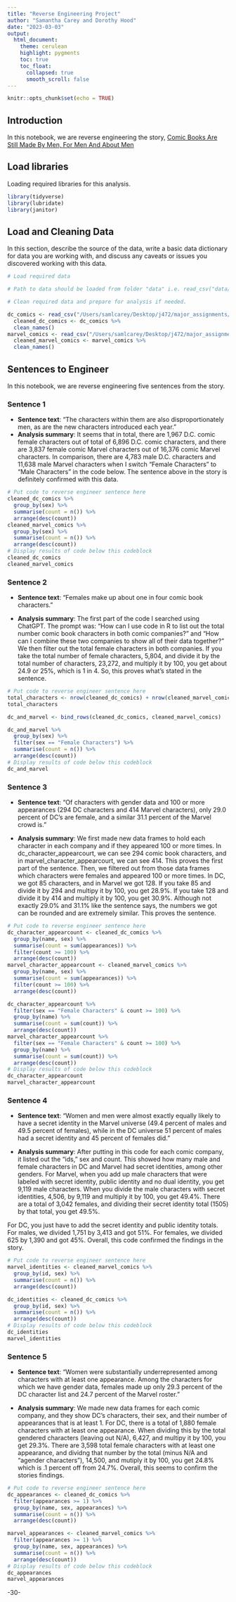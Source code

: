 ```yaml
---
title: "Reverse Engineering Project"
author: "Samantha Carey and Dorothy Hood"
date: "2023-03-03"
output:
  html_document:
    theme: cerulean
    highlight: pygments
    toc: true
    toc_float:
      collapsed: true
      smooth_scroll: false
---
```


```r
knitr::opts_chunk$set(echo = TRUE)
```

## Introduction 

In this notebook, we are reverse engineering the story, [Comic Books Are Still Made By Men, For Men And About Men](https://fivethirtyeight.com/features/women-in-comic-books/)

## Load libraries

Loading required libraries for this analysis.

```r
library(tidyverse)
library(lubridate)
library(janitor)
```

## Load and Cleaning Data

In this section, describe the source of the data, write a basic data dictionary for data you are working with, and discuss any caveats or issues you discovered working with this data. 

```r
# Load required data

# Path to data should be loaded from folder "data" i.e. read_csv("data/name_of_data.csv")

# Clean required data and prepare for analysis if needed. 

dc_comics <- read_csv("/Users/samlcarey/Desktop/j472/major_assignments/reverse_engineering/data/dc_wikia_data.csv")
  cleaned_dc_comics <- dc_comics %>%
  clean_names() 
marvel_comics <- read_csv("/Users/samlcarey/Desktop/j472/major_assignments/reverse_engineering/data/marvel_wikia_data.csv") 
  cleaned_marvel_comics <- marvel_comics %>%
  clean_names() 

```

## Sentences to Engineer
In this notebook, we are reverse engineering five sentences from the story.

### Sentence 1

* **Sentence text**: "The characters within them are also disproportionately men, as are the new characters introduced each year."
* **Analysis summary**: It seems that in total, there are 1,967 D.C. comic female characters out of total of 6,896 D.C. comic characters, and there are 3,837 female comic Marvel characters out of 16,376 comic Marvel characters. In comparison, there are 4,783 male D.C. characters and 11,638 male Marvel characters when I switch "Female Characters" to "Male Characters" in the code below. The sentence above in the story is definitely confirmed with this data. 
```r
# Put code to reverse engineer sentence here
cleaned_dc_comics %>% 
  group_by(sex) %>% 
  summarise(count = n()) %>% 
  arrange(desc(count)) 
cleaned_marvel_comics %>% 
  group_by(sex) %>% 
  summarise(count = n()) %>% 
  arrange(desc(count)) 
# Display results of code below this codeblock
cleaned_dc_comics
cleaned_marvel_comics
```

### Sentence 2

* **Sentence text**: "Females make up about one in four comic book characters."

* **Analysis summary**: The first part of the code I searched using ChatGPT. The prompt was: "How can I use code in R to list out the total number comic book characters in both comic companies?" and "How can I combine these two companies to show all of their data together?" We then filter out the total female characters in both companies. If you take the total number of female characters, 5,804, and divide it by the total number of characters, 23,272, and multiply it by 100, you get about 24.9 or 25%, which is 1 in 4. So, this proves what's stated in the sentence. 

```r
# Put code to reverse engineer sentence here
total_characters <- nrow(cleaned_dc_comics) + nrow(cleaned_marvel_comics)
total_characters

dc_and_marvel <- bind_rows(cleaned_dc_comics, cleaned_marvel_comics)

dc_and_marvel %>% 
  group_by(sex) %>% 
  filter(sex == "Female Characters") %>% 
  summarise(count = n()) %>% 
  arrange(desc(count))
# Display results of code below this codeblock
dc_and_marvel

```

### Sentence 3

* **Sentence text**: "Of characters with gender data and 100 or more appearances (294 DC characters and 414 Marvel characters), only 29.0 percent of DC’s are female, and a similar 31.1 percent of the Marvel crowd is."

* **Analysis summary**: We first made new data frames to hold each character in each company and if they appeared 100 or more times. In dc_character_appearcourt, we can see 294 comic book characters, and in marvel_character_appearcourt, we can see 414. This proves the first part of the sentence. Then, we filtered out from those data frames which characters were females and appeared 100 or more times. In DC, we got 85 characters, and in Marvel we got 128. If you take 85 and divide it by 294 and multipy it by 100, you get 28.9%. If you take 128 and divide it by 414 and multiply it by 100, you get 30.9%. Although not exactly 29.0% and 31.1% like the sentence says, the numbers we got can be rounded and are extremely similar. This proves the sentence. 

```r
# Put code to reverse engineer sentence here
dc_character_appearcount <- cleaned_dc_comics %>%
  group_by(name, sex) %>%
  summarise(count = sum(appearances)) %>%
  filter(count >= 100) %>% 
  arrange(desc(count))
marvel_character_appearcount <- cleaned_marvel_comics %>%
  group_by(name, sex) %>%
  summarise(count = sum(appearances)) %>%
  filter(count >= 100) %>% 
  arrange(desc(count))

dc_character_appearcount %>%
  filter(sex == "Female Characters" & count >= 100) %>% 
  group_by(name) %>%
  summarise(count = sum(count)) %>%
  arrange(desc(count))
marvel_character_appearcount %>%
  filter(sex == "Female Characters" & count >= 100) %>% 
  group_by(name) %>%
  summarise(count = sum(count)) %>%
  arrange(desc(count))
# Display results of code below this codeblock
dc_character_appearcount
marvel_character_appearcount

```

### Sentence 4

* **Sentence text**: "Women and men were almost exactly equally likely to have a secret identity in the Marvel universe (49.4 percent of males and 49.5 percent of females), while in the DC universe 51 percent of males had a secret identity and 45 percent of females did."

* **Analysis summary**: After putting in this code for each comic company, it listed out the "ids," sex and count. This showed how many male and female characters in DC and Marvel had secret identities, among other genders. For Marvel, when you add up male characters that were labeled with secret identity, public identity and no dual identity, you get 9,119 male characters. When you divide the male characters with secret identities, 4,506, by 9,119 and multiply it by 100, you get 49.4%. There are a total of 3,042 females, and dividing their secret identity total (1505) by that total, you get 49.5%. 

For DC, you just have to add the secret identity and public identity totals. For males, we divided 1,751 by 3,413 and got 51%. For females, we divided 625 by 1,390 and got 45%. Overall, this code confirmed the findings in the story. 

```r
# Put code to reverse engineer sentence here
marvel_identities <- cleaned_marvel_comics %>%
  group_by(id, sex) %>%
  summarise(count = n()) %>%
  arrange(desc(count))

dc_identities <- cleaned_dc_comics %>%
  group_by(id, sex) %>%
  summarise(count = n()) %>%
  arrange(desc(count))
# Display results of code below this codeblock
dc_identities
marvel_identities
```

### Sentence 5

* **Sentence text**: "Women were substantially underrepresented among characters with at least one appearance. Among the characters for which we have gender data, females made up only 29.3 percent of the DC character list and 24.7 percent of the Marvel roster."

* **Analysis summary**: We made new data frames for each comic company, and they show DC's characters, their sex, and their number of appearances that is at least 1. For DC, there is a total of 1,880 female characters with at least one appearance. When dividing this by the total gendered characters (leaving out N/A), 6,427, and multipy it by 100, you get 29.3%. There are 3,598 total female characters with at least one appearance, and dividng that number by the total (minus N/A and "agender characters"), 14,500, and mutiply it by 100, you get 24.8% which is .1 percent off from 24.7%. Overall, this seems to confirm the stories findings.  

```r
# Put code to reverse engineer sentence here
dc_appearances <- cleaned_dc_comics %>%
  filter(appearances >= 1) %>%
  group_by(name, sex, appearances) %>%
  summarise(count = n()) %>%
  arrange(desc(count))

marvel_appearances <- cleaned_marvel_comics %>%
  filter(appearances >= 1) %>%
  group_by(name, sex, appearances) %>%
  summarise(count = n()) %>%
  arrange(desc(count))
# Display results of code below this codeblock
dc_appearances
marvel_appearances
```

-30-
